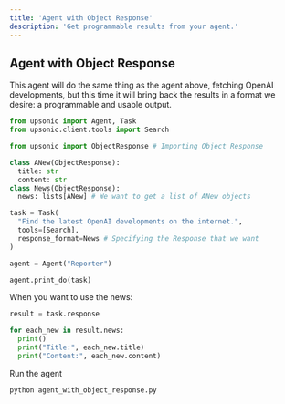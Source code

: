 ```yaml
---
title: 'Agent with Object Response'
description: 'Get programmable results from your agent.'
---
```



## Agent with Object Response

This agent will do the same thing as the agent above, fetching OpenAI developments, but this time it will bring back the results in a format we desire: a programmable and usable output.

```python agent_with_object_response.py
from upsonic import Agent, Task
from upsonic.client.tools import Search

from upsonic import ObjectResponse # Importing Object Response

class ANew(ObjectResponse):
  title: str
  content: str
class News(ObjectResponse):
  news: lists[ANew] # We want to get a list of ANew objects

task = Task(
  "Find the latest OpenAI developments on the internet.", 
  tools=[Search],
  response_format=News # Specifying the Response that we want
)

agent = Agent("Reporter")

agent.print_do(task)

```

When you want to use the news:

```python agent_with_object_response.py
result = task.response

for each_new in result.news:
  print()
  print("Title:", each_new.title)
  print("Content:", each_new.content)

```

Run the agent

```bash
python agent_with_object_response.py
```